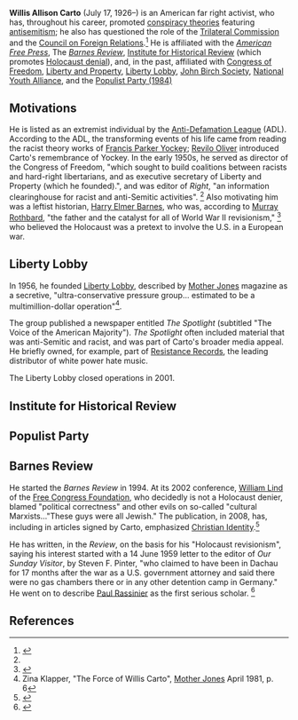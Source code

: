 {{subpages}}
{{TOC|right}}
'''Willis Allison Carto''' (July 17, 1926–) is an American far right activist, who has, throughout his career, promoted [[conspiracy theory|conspiracy theories]] featuring [[antisemitism]]; he also has questioned the role of the [[Trilateral Commission]] and the [[Council on Foreign Relations]].<ref name=ADL>{{citation
 | url = http://www.adl.org/learn/ext_us/carto.asp?LEARN_Cat=Extremism&LEARN_SubCat=Extremism_in_America&xpicked=2&item=carto
 | title = Willis Carto
 | publisher = [[Anti-Defamation League]]}}</ref> He is affiliated with the ''[[American Free Press]]'', The ''[[Barnes Review]]'',   [[Institute for Historical Review]] (which promotes [[Holocaust denial]]), and, in the past, affiliated with [[Congress of Freedom]], [[Liberty and Property]], [[Liberty Lobby]], [[John Birch Society]], [[National Youth Alliance]], and the [[Populist Party (1984)]]
==Motivations==
He is listed as an extremist individual by the [[Anti-Defamation League]] (ADL). According to the ADL, the transforming events of his life came from reading the racist theory works of [[Francis Parker Yockey]]; [[Revilo Oliver]] introduced Carto's remembrance of Yockey.  In the early 1950s, he served as director of the Congress of Freedom, "which sought to build coalitions between racists and hard-right libertarians, and as executive secretary of Liberty and Property (which he founded).", and was editor of '' Right'', "an information clearinghouse for racist and anti-Semitic activities". <ref name=ADL/> Also motivating him was a leftist historian, [[Harry Elmer Barnes]], who was, according to [[Murray Rothbard]], "the father and the catalyst for all of World War II revisionism," <ref>{{citation
 | url = http://www.lewrockwell.com/rothbard/rothbard165.html
 | title = Harry Elmer Barnes, R.I.P. | year = 1968
 | author = Murray Rothbard
 | journal = LEFT AND RIGHT: A Journal of Libertarian Thought}}</ref> who believed the Holocaust was a pretext to involve the U.S. in a European war.
==Liberty Lobby==
In 1956, he founded [[Liberty Lobby]], described by [[Mother Jones]] magazine as a secretive, "ultra-conservative pressure group... estimated to be a multimillion-dollar operation"<ref name="mjones">Zina Klapper, "The Force of Willis Carto", [[Mother Jones]] April 1981, p. 6</ref>. 

The group published a newspaper entitled ''The Spotlight'' (subtitled "The Voice of the American Majority"). ''The Spotlight'' often included material that was anti-Semitic and racist, and was part of Carto's broader media appeal. He briefly owned, for example, part of [[Resistance Records]], the leading distributor of white power hate music.  

The Liberty Lobby closed operations in 2001.
==Institute for Historical Review==
{{main|Institute for Historical Review}}

==Populist Party==
==Barnes Review==
He started the ''Barnes Review'' in 1994. At its 2002 conference, [[William Lind]] of the [[Free Congress Foundation]], who decidedly is not a Holocaust denier, blamed "political correctness" and other evils on so-called "cultural Marxists..."These guys were all Jewish."  The publication, in 2008, has, including in articles signed by Carto, emphasized [[Christian Identity]].<ref name=SPLC-Barnes>{{citation
 | url = http://www.splcenter.org/get-informed/intelligence-files/groups/barnes-review
 | title = Barnes Review
 | publisher = [[Southern Poverty Law Center]]}}</ref>

He has written, in the ''Review'', on the basis for his "Holocaust revisionism", saying his interest started with a 14 June 1959 letter to the editor of ''Our Sunday Visitor'',  by Steven F. Pinter, "who claimed to have been in Dachau for 17 months after the war as a U.S. government attorney and said there were no gas chambers there or in any other detention camp in Germany." He went on to describe [[Paul Rassinier]] as the first serious scholar. <ref>{{citation
 | url = http://www.barnesreview.org/html/revisionism.html
 | title = A Brief History of Holocaust Revisionism
 | author = Willis A. Carto}}</ref>
==References==
{{reflist|2}}